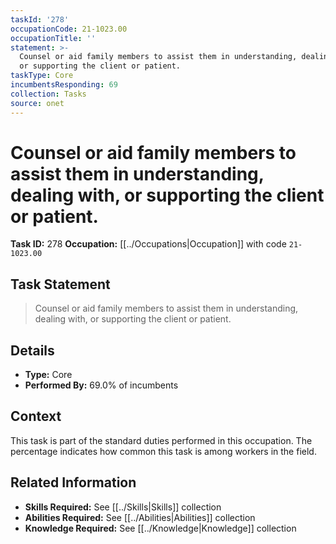 ```yaml
---
taskId: '278'
occupationCode: 21-1023.00
occupationTitle: ''
statement: >-
  Counsel or aid family members to assist them in understanding, dealing with,
  or supporting the client or patient.
taskType: Core
incumbentsResponding: 69
collection: Tasks
source: onet
---
```

# Counsel or aid family members to assist them in understanding, dealing with, or supporting the client or patient.

**Task ID:** 278
**Occupation:** [[../Occupations|Occupation]] with code `21-1023.00`

## Task Statement

> Counsel or aid family members to assist them in understanding, dealing with, or supporting the client or patient.

## Details

- **Type:** Core
- **Performed By:** 69.0% of incumbents

## Context

This task is part of the standard duties performed in this occupation. The percentage indicates how common this task is among workers in the field.

## Related Information

- **Skills Required:** See [[../Skills|Skills]] collection
- **Abilities Required:** See [[../Abilities|Abilities]] collection
- **Knowledge Required:** See [[../Knowledge|Knowledge]] collection
